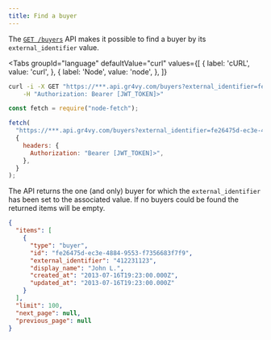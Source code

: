 ```yaml
---
title: Find a buyer
---
```



The [`GET /buyers`][api] API makes it possible to find a buyer by its
`external_identifier` value.

[api]: /reference#operation/get-buyers

<Tabs
  groupId="language"
  defaultValue="curl"
  values={[
    { label: 'cURL', value: 'curl', },
    { label: 'Node', value: 'node', },
  ]}
>
  <TabItem value="curl">

```bash
curl -i -X GET "https://***.api.gr4vy.com/buyers?external_identifier=fe26475d-ec3e-4884-9553-f7356683f7f9" \
    -H "Authorization: Bearer [JWT_TOKEN]>"
```

  </TabItem>
  <TabItem value="node">

```js
const fetch = require("node-fetch");

fetch(
  "https://***.api.gr4vy.com/buyers?external_identifier=fe26475d-ec3e-4884-9553-f7356683f7f9",
  {
    headers: {
      Authorization: "Bearer [JWT_TOKEN]>",
    },
  }
);
```

  </TabItem>
</Tabs>

The API returns the one (and only) buyer for which the `external_identifier` has
been set to the associated value. If no buyers could be found the returned items
will be empty.

```json
{
  "items": [
    {
      "type": "buyer",
      "id": "fe26475d-ec3e-4884-9553-f7356683f7f9",
      "external_identifier": "412231123",
      "display_name": "John L.",
      "created_at": "2013-07-16T19:23:00.000Z",
      "updated_at": "2013-07-16T19:23:00.000Z"
    }
  ],
  "limit": 100,
  "next_page": null,
  "previous_page": null
}
```
